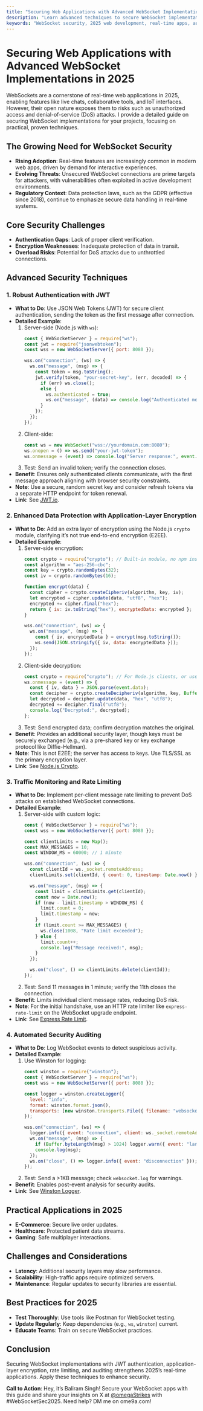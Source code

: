 ```yaml
---
title: "Securing Web Applications with Advanced WebSocket Implementations in 2025"
description: "Learn advanced techniques to secure WebSocket implementations in 2025 web applications, focusing on authentication, encryption, and monitoring with practical examples."
keywords: "WebSocket security, 2025 web development, real-time apps, authentication, encryption, JavaScript, cybersecurity"
---
```


# Securing Web Applications with Advanced WebSocket Implementations in 2025

WebSockets are a cornerstone of real-time web applications in 2025, enabling features like live chats, collaborative tools, and IoT interfaces. However, their open nature exposes them to risks such as unauthorized access and denial-of-service (DoS) attacks. I provide a detailed guide on securing WebSocket implementations for your projects, focusing on practical, proven techniques.

## The Growing Need for WebSocket Security

- **Rising Adoption**: Real-time features are increasingly common in modern web apps, driven by demand for interactive experiences.
- **Evolving Threats**: Unsecured WebSocket connections are prime targets for attackers, with vulnerabilities often exploited in active development environments.
- **Regulatory Context**: Data protection laws, such as the GDPR (effective since 2018), continue to emphasize secure data handling in real-time systems.

## Core Security Challenges

- **Authentication Gaps**: Lack of proper client verification.
- **Encryption Weaknesses**: Inadequate protection of data in transit.
- **Overload Risks**: Potential for DoS attacks due to unthrottled connections.

## Advanced Security Techniques

### 1. Robust Authentication with JWT
- **What to Do**: Use JSON Web Tokens (JWT) for secure client authentication, sending the token as the first message after connection.
- **Detailed Example**:
  1. Server-side (Node.js with `ws`):
     ```javascript
     const { WebSocketServer } = require("ws");
     const jwt = require("jsonwebtoken");
     const wss = new WebSocketServer({ port: 8080 });

     wss.on("connection", (ws) => {
       ws.on("message", (msg) => {
         const token = msg.toString();
         jwt.verify(token, "your-secret-key", (err, decoded) => {
           if (err) ws.close();
           else {
             ws.authenticated = true;
             ws.on("message", (data) => console.log("Authenticated message:", data));
           }
         });
       });
     });
     ```
  2. Client-side:
     ```javascript
     const ws = new WebSocket("wss://yourdomain.com:8080");
     ws.onopen = () => ws.send("your-jwt-token");
     ws.onmessage = (event) => console.log("Server response:", event.data);
     ```
  3. Test: Send an invalid token; verify the connection closes.
- **Benefit**: Ensures only authenticated clients communicate, with the first message approach aligning with browser security constraints.
- **Note**: Use a secure, random secret key and consider refresh tokens via a separate HTTP endpoint for token renewal.
- **Link**: See [JWT.io](https://jwt.io/).

### 2. Enhanced Data Protection with Application-Layer Encryption
- **What to Do**: Add an extra layer of encryption using the Node.js `crypto` module, clarifying it’s not true end-to-end encryption (E2EE).
- **Detailed Example**:
  1. Server-side encryption:
     ```javascript
     const crypto = require("crypto"); // Built-in module, no npm install needed
     const algorithm = "aes-256-cbc";
     const key = crypto.randomBytes(32);
     const iv = crypto.randomBytes(16);

     function encrypt(data) {
       const cipher = crypto.createCipheriv(algorithm, key, iv);
       let encrypted = cipher.update(data, "utf8", "hex");
       encrypted += cipher.final("hex");
       return { iv: iv.toString("hex"), encryptedData: encrypted };
     }

     wss.on("connection", (ws) => {
       ws.on("message", (msg) => {
         const { iv, encryptedData } = encrypt(msg.toString());
         ws.send(JSON.stringify({ iv, data: encryptedData }));
       });
     });
     ```
  2. Client-side decryption:
     ```javascript
     const crypto = require("crypto"); // For Node.js clients, or use Web Crypto API in browsers
     ws.onmessage = (event) => {
       const { iv, data } = JSON.parse(event.data);
       const decipher = crypto.createDecipheriv(algorithm, key, Buffer.from(iv, "hex"));
       let decrypted = decipher.update(data, "hex", "utf8");
       decrypted += decipher.final("utf8");
       console.log("Decrypted:", decrypted);
     };
     ```
  3. Test: Send encrypted data; confirm decryption matches the original.
- **Benefit**: Provides an additional security layer, though keys must be securely exchanged (e.g., via a pre-shared key or key exchange protocol like Diffie-Hellman).
- **Note**: This is not E2EE; the server has access to keys. Use TLS/SSL as the primary encryption layer.
- **Link**: See [Node.js Crypto](https://nodejs.org/api/crypto.html).

### 3. Traffic Monitoring and Rate Limiting
- **What to Do**: Implement per-client message rate limiting to prevent DoS attacks on established WebSocket connections.
- **Detailed Example**:
  1. Server-side with custom logic:
     ```javascript
     const { WebSocketServer } = require("ws");
     const wss = new WebSocketServer({ port: 8080 });

     const clientLimits = new Map();
     const MAX_MESSAGES = 10;
     const WINDOW_MS = 60000; // 1 minute

     wss.on("connection", (ws) => {
       const clientId = ws._socket.remoteAddress;
       clientLimits.set(clientId, { count: 0, timestamp: Date.now() });

       ws.on("message", (msg) => {
         const limit = clientLimits.get(clientId);
         const now = Date.now();
         if (now - limit.timestamp > WINDOW_MS) {
           limit.count = 0;
           limit.timestamp = now;
         }
         if (limit.count >= MAX_MESSAGES) {
           ws.close(1008, "Rate limit exceeded");
         } else {
           limit.count++;
           console.log("Message received:", msg);
         }
       });

       ws.on("close", () => clientLimits.delete(clientId));
     });
     ```
  2. Test: Send 11 messages in 1 minute; verify the 11th closes the connection.
- **Benefit**: Limits individual client message rates, reducing DoS risk.
- **Note**: For the initial handshake, use an HTTP rate limiter like `express-rate-limit` on the WebSocket upgrade endpoint.
- **Link**: See [Express Rate Limit](https://www.npmjs.com/package/express-rate-limit).

### 4. Automated Security Auditing
- **What to Do**: Log WebSocket events to detect suspicious activity.
- **Detailed Example**:
  1. Use Winston for logging:
     ```javascript
     const winston = require("winston");
     const { WebSocketServer } = require("ws");
     const wss = new WebSocketServer({ port: 8080 });

     const logger = winston.createLogger({
       level: "info",
       format: winston.format.json(),
       transports: [new winston.transports.File({ filename: "websocket.log" })],
     });

     wss.on("connection", (ws) => {
       logger.info({ event: "connection", client: ws._socket.remoteAddress });
       ws.on("message", (msg) => {
         if (Buffer.byteLength(msg) > 1024) logger.warn({ event: "large_message", size: Buffer.byteLength(msg) });
         console.log(msg);
       });
       ws.on("close", () => logger.info({ event: "disconnection" }));
     });
     ```
  2. Test: Send a >1KB message; check `websocket.log` for warnings.
- **Benefit**: Enables post-event analysis for security audits.
- **Link**: See [Winston Logger](https://github.com/winstonjs/winston).

## Practical Applications in 2025
- **E-Commerce**: Secure live order updates.
- **Healthcare**: Protected patient data streams.
- **Gaming**: Safe multiplayer interactions.

## Challenges and Considerations
- **Latency**: Additional security layers may slow performance.
- **Scalability**: High-traffic apps require optimized servers.
- **Maintenance**: Regular updates to security libraries are essential.

## Best Practices for 2025
- **Test Thoroughly**: Use tools like Postman for WebSocket testing.
- **Update Regularly**: Keep dependencies (e.g., `ws`, `winston`) current.
- **Educate Teams**: Train on secure WebSocket practices.

## Conclusion
Securing WebSocket implementations with JWT authentication, application-layer encryption, rate limiting, and auditing strengthens 2025’s real-time applications. Apply these techniques to enhance security.

**Call to Action**: Hey, it’s Baliram Singh! Secure your WebSocket apps with this guide and share your insights on X at [@omegaStrikes](https://x.com/omegaStrikes) with #WebSocketSec2025. Need help? DM me on ome9a.com!